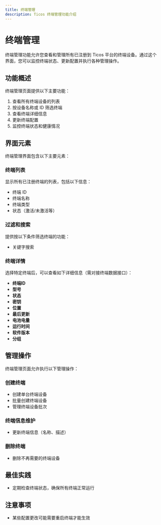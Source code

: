 ```yaml
---
title: 终端管理
description: Ticos 终端管理功能介绍
---
```


# 终端管理

终端管理功能允许您查看和管理所有已注册到 Ticos 平台的终端设备。通过这个界面，您可以监控终端状态、更新配置并执行各种管理操作。

## 功能概述

终端管理页面提供以下主要功能：

1. 查看所有终端设备的列表
2. 按设备名称或 ID 筛选终端
3. 查看终端详细信息
4. 更新终端配置
5. 监控终端状态和健康情况

## 界面元素

终端管理界面包含以下主要元素：

### 终端列表

显示所有已注册终端的列表，包括以下信息：
- 终端 ID
- 终端名称
- 终端类型
- 状态（激活/未激活等）

### 过滤和搜索

提供按以下条件筛选终端的功能：
- 关键字搜索

### 终端详情

选择特定终端后，可以查看如下详细信息（需对接终端数据接口）：

- **终端ID**
- **型号**
- **状态**
- **密钥**
- **位置**
- **最后更新**
- **电池电量**
- **运行时间**
- **软件版本**
- **分组**

## 管理操作

终端管理页面允许执行以下管理操作：

### 创建终端

- 创建单台终端设备
- 批量创建终端设备
- 管理终端设备批次

### 终端信息维护

- 更新终端信息（名称、描述）

### 删除终端

- 删除不再需要的终端设备

## 最佳实践

- 定期检查终端状态，确保所有终端正常运行

## 注意事项

- 某些配置更改可能需要重启终端才能生效
